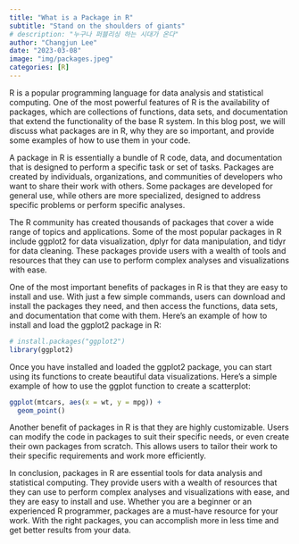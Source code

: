 ```yaml
---
title: "What is a Package in R"
subtitle: "Stand on the shoulders of giants"
# description: "누구나 퍼블리싱 하는 시대가 온다"
author: "Changjun Lee"
date: "2023-03-08"
image: "img/packages.jpeg"
categories: [R]
---
```


R is a popular programming language for data analysis and statistical computing. One of the most powerful features of R is the availability of packages, which are collections of functions, data sets, and documentation that extend the functionality of the base R system. In this blog post, we will discuss what packages are in R, why they are so important, and provide some examples of how to use them in your code.

A package in R is essentially a bundle of R code, data, and documentation that is designed to perform a specific task or set of tasks. Packages are created by individuals, organizations, and communities of developers who want to share their work with others. Some packages are developed for general use, while others are more specialized, designed to address specific problems or perform specific analyses.

The R community has created thousands of packages that cover a wide range of topics and applications. Some of the most popular packages in R include ggplot2 for data visualization, dplyr for data manipulation, and tidyr for data cleaning. These packages provide users with a wealth of tools and resources that they can use to perform complex analyses and visualizations with ease.

One of the most important benefits of packages in R is that they are easy to install and use. With just a few simple commands, users can download and install the packages they need, and then access the functions, data sets, and documentation that come with them. Here's an example of how to install and load the ggplot2 package in R:

```r
# install.packages("ggplot2")
library(ggplot2)
```

Once you have installed and loaded the ggplot2 package, you can start using its functions to create beautiful data visualizations. Here's a simple example of how to use the ggplot function to create a scatterplot:


```r
ggplot(mtcars, aes(x = wt, y = mpg)) +
  geom_point()
```

Another benefit of packages in R is that they are highly customizable. Users can modify the code in packages to suit their specific needs, or even create their own packages from scratch. This allows users to tailor their work to their specific requirements and work more efficiently.

In conclusion, packages in R are essential tools for data analysis and statistical computing. They provide users with a wealth of resources that they can use to perform complex analyses and visualizations with ease, and they are easy to install and use. Whether you are a beginner or an experienced R programmer, packages are a must-have resource for your work. With the right packages, you can accomplish more in less time and get better results from your data.
